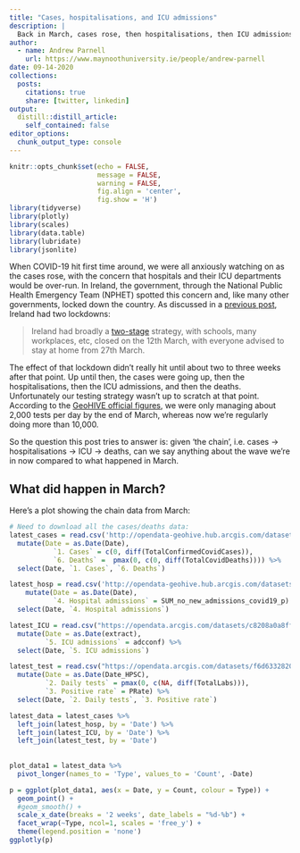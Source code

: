 ```yaml
---
title: "Cases, hospitalisations, and ICU admissions"
description: |
  Back in March, cases rose, then hospitalisations, then ICU admissions, then deaths. Is the same thing happening now?
author:
  - name: Andrew Parnell
    url: https://www.maynoothuniversity.ie/people/andrew-parnell
date: 09-14-2020
collections:
  posts:
    citations: true
    share: [twitter, linkedin]
output:
  distill::distill_article:
    self_contained: false
editor_options: 
  chunk_output_type: console
---
```


```r
knitr::opts_chunk$set(echo = FALSE, 
                      message = FALSE,
                      warning = FALSE,
                      fig.align = 'center', 
                      fig.show = 'H')
library(tidyverse)
library(plotly)
library(scales)
library(data.table)
library(lubridate)
library(jsonlite)
```

When COVID-19 hit first time around, we were all anxiously watching on as the cases rose, with the concern that hospitals and their ICU departments would be over-run. In Ireland, the government, through the National Public Health Emergency Team (NPHET) spotted this concern and, like many other governments, locked down the country. As discussed in a [previous post](https://www.hamilton.ie/covid19/posts/2020-07-27-traffic-analysis/), Ireland had two lockdowns:

>  Ireland had broadly a [two-stage](https://en.wikipedia.org/wiki/COVID-19_pandemic_in_the_Republic_of_Ireland) strategy, with schools, many workplaces, etc, closed on the 12th March, with everyone advised to stay at home from 27th March. 

The effect of that lockdown didn't really hit until about two to three weeks after that point. Up until then, the cases were going up, then the hospitalisations, then the ICU admissions, and then the deaths. Unfortunately our testing strategy wasn't up to scratch at that point. According to the [GeoHIVE official figures](https://opendata.arcgis.com/datasets/f6d6332820ca466999dbd852f6ad4d5a_0.geojson), we were only managing about 2,000 tests per day by the end of March, whereas now we're regularly doing more than 10,000.

So the question this post tries to answer is: given 'the chain', i.e. cases -> hospitalisations -> ICU -> deaths, can we say anything about the wave we're in now compared to what happened in March.

## What did happen in March?

Here's a plot showing the chain data from March:

```r
# Need to download all the cases/deaths data:
latest_cases = read.csv('http://opendata-geohive.hub.arcgis.com/datasets/d8eb52d56273413b84b0187a4e9117be_0.csv') %>% 
  mutate(Date = as.Date(Date),
           `1. Cases` = c(0, diff(TotalConfirmedCovidCases)),
           `6. Deaths` =  pmax(0, c(0, diff(TotalCovidDeaths)))) %>%
  select(Date, `1. Cases`, `6. Deaths`)

latest_hosp = read.csv('http://opendata-geohive.hub.arcgis.com/datasets/fe9bb23592ec4142a4f4c2c9bd32f749_0.csv') %>% 
    mutate(Date = as.Date(Date),
           `4. Hospital admissions` = SUM_no_new_admissions_covid19_p) %>% 
  select(Date, `4. Hospital admissions`)

latest_ICU = read.csv("https://opendata.arcgis.com/datasets/c8208a0a8ff04a45b2922ae69e9b2206_0.csv") %>% 
  mutate(Date = as.Date(extract),
         `5. ICU admissions` = adcconf) %>% 
  select(Date, `5. ICU admissions`)

latest_test = read.csv("https://opendata.arcgis.com/datasets/f6d6332820ca466999dbd852f6ad4d5a_0.csv") %>% 
  mutate(Date = as.Date(Date_HPSC),
         `2. Daily tests` = pmax(0, c(NA, diff(TotalLabs))),
         `3. Positive rate` = PRate) %>% 
  select(Date, `2. Daily tests`, `3. Positive rate`)

latest_data = latest_cases %>% 
  left_join(latest_hosp, by = 'Date') %>% 
  left_join(latest_ICU, by = 'Date') %>% 
  left_join(latest_test, by = 'Date')
  
  
plot_data1 = latest_data %>%
  pivot_longer(names_to = 'Type', values_to = 'Count', -Date)

p = ggplot(plot_data1, aes(x = Date, y = Count, colour = Type)) + 
  geom_point() + 
  #geom_smooth() +
  scale_x_date(breaks = '2 weeks', date_labels = "%d-%b") +
  facet_wrap(~Type, ncol=1, scales = 'free_y') + 
  theme(legend.position = 'none')
ggplotly(p)
```



